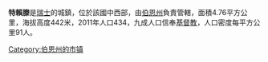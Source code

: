 '''特賴滕'''是[[瑞士|瑞士]]的城鎮，位於該國中西部，由[[伯恩州|伯恩州]]負責管轄，面積4.76平方公里，海拔高度442米，2011年人口434，九成人口信奉[[基督教|基督教]]，人口密度每平方公里91人。

{{Switzerland-geo-stub}}
[[Category:伯恩州的市镇|Category:伯恩州的市镇]]
